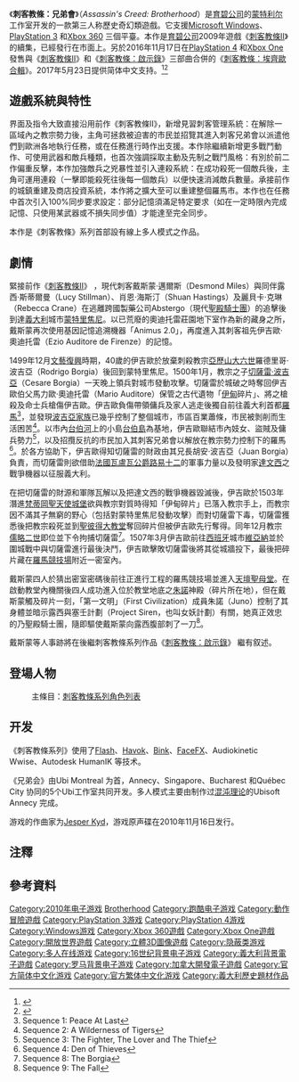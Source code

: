 {{expand|time=2010-09-04T05:24:09+00:00}}
{{NoteTA
|T=zh-hans:刺客信条：兄弟会;zh-hk:刺客教條：兄弟會;zh-tw:刺客教條：兄弟會;
|1=zh-hans:刺客信条;zh-hk:刺客教條;zh-tw:刺客教條;
|G1=Games
}}
{{Infobox VG
| title        = 刺客教條：兄弟會
| image = File:Assassins Creed brotherhood cover.jpg
| caption      = 《刺客教條：兄弟會》
| developer    = [[育碧蒙特利爾|育碧蒙特利爾]]
| publisher    = [[育碧|育碧]]
| designer     = Patrick Plourde<ref>{{Cite web |url=http://twitter.com/UbiGabe/status/16247311807 |title=存档副本 |accessdate=2010-09-04 |archive-date=2014-04-11 |archive-url=https://web.archive.org/web/20140411103026/https://twitter.com/UbiGabe/status/16247311807 |dead-url=no }}</ref><br /><small>(game director)</small><br /> Stephane Baudet<ref name="XboxLAQ&A">{{cite web |url=http://www.xboxliveaddicts.co.uk/forums/index.php?showtopic=45664&s=0c71b5fe767eab92de8ef9973d46117e |title=Assassin’s Creed Brotherhood Q&A |author=Mush xx |date=15 June 2010 |work= |publisher=http://www.xboxliveaddicts.co.uk/ |accessdate=11 July 2010 |archive-url=https://www.webcitation.org/67BRith9D?url=http://www.xboxliveaddicts.co.uk/forums/topic/45664-assassin%E2%80%99s-creed-brotherhood-qa/page__s__0c71b5fe767eab92de8ef9973d46117e |archive-date=2012-04-25 |dead-url=yes }}<br /></ref><br /><small>(multi-player director)</small> <br /> [[Patrice_Désilets|Patrice Désilets]]<ref>{{cite web |url=http://e3.gamespot.com/story/6265687/assassins-creed-brotherhood-multiplayer-impressions |title=存档副本 |accessdate=2010-09-04 |deadurl=yes |archiveurl=https://web.archive.org/web/20100815055246/http://e3.gamespot.com/story/6265687/assassins-creed-brotherhood-multiplayer-impressions |archivedate=2010-08-15 }}</ref><br /><small>(creative director)</small>
| composer     =
| writer       = Jeffrey Yohalem<ref name="XboxLAQ&A"/>
| series       = [[刺客教條系列|刺客教條系列]]
| engine       = [[Anvil引擎|Anvil]], [[Havok|Havok]]
| released     = '''PlayStation 3, Xbox 360'''
{{Vgrelease|NA|2010年11月16日|AUS|2010年11月18日|EU|2010年11月19日}}
'''Microsoft Windows'''{{Vgrelease|NA|2011年3月22日<ref>{{cite web |url=http://www.newgamenetwork.com/news/2388/assassins-creed-brotherhood-pc-details-revealed/ |title=Assassins Creed Brotherho3 |accessdate=2011-03-12 |archive-date=2019-06-20 |archive-url=https://web.archive.org/web/20190620063107/https://www.newgamenetwork.com/news/2388/assassins-creed-brotherhood-pc-details-revealed/ |dead-url=no }}</ref>|EU|2011年3月17日}}<ref>{{Cite_web | url = http://store.steampowered.com/app/48190/ | title = Steam 上的 Assassin’s Creed® Brotherhood | publisher = Steam | accessdate = 2016-10-19 | archive-date = 2020-09-30 | archive-url = https://web.archive.org/web/20200930022114/https://store.steampowered.com/app/48190/ | dead-url = no }}</ref>
| genre = [[第三人稱遊戲|第三人稱]][[冒險遊戲|冒險]]
| modes        = [[單人遊戲|單人遊戲]]，[[多人遊戲|多人遊戲]]
| platforms    = [[Microsoft_Windows|Microsoft Windows]], [[PlayStation_3|PlayStation 3]], [[Xbox_360|Xbox 360]], [[PlayStation_4|PlayStation 4]], [[Xbox_One|Xbox One]]
}}

《'''刺客教條：兄弟會'''》（''Assassin's Creed: Brotherhood''）是[[育碧公司|育碧公司]]的[[蒙特利尔|蒙特利尔]]工作室开发的一款第三人称歷史奇幻類遊戲。它支援[[Microsoft_Windows|Microsoft Windows]]、[[PlayStation_3|PlayStation 3]] 和[[Xbox_360|Xbox 360]] 三個平臺。本作是[[育碧公司|育碧公司]]2009年遊戲《[[刺客教條II|刺客教條II]]》的續集，已經發行在市面上。另於2016年11月17日在[[PlayStation_4|PlayStation 4]] 和[[Xbox_One|Xbox One]] 發售與《[[刺客教條II|刺客教條II]]》和《[[刺客教條：啟示錄|刺客教條：啟示錄]]》三部曲合併的《[[刺客教條：埃齊歐合輯|刺客教條：埃齊歐合輯]]》。2017年5月23日提供简体中文支持。<ref>{{Cite web |url = http://www.ubisoft.com.cn/news2/show/1369 |title = 《刺客信条：兄弟会》简体中文更新5月23日推出 |author =  |date = 2017-05-22 |publisher = 育碧中国 |language = zh-cn |accessdate = 2017-11-04 |archive-date = 2019-06-24 |archive-url = https://web.archive.org/web/20190624065824/https://www.ubisoft.com.cn/news2/show/1369 |dead-url = no }}</ref><ref>{{Cite web |url = http://www.gamersky.com/news/201705/907436.shtml |title = 《刺客信条：兄弟会》简体中文更新5月23日推出 诚意十足 |author =  |date = 2017-05-22 |publisher = 游民星空 |language = zh-cn |accessdate = 2017-08-19 |archive-date = 2019-06-08 |archive-url = https://web.archive.org/web/20190608044210/https://www.gamersky.com/news/201705/907436.shtml |dead-url = no }}</ref>

== 遊戲系統與特性 ==
界面及指令大致直接沿用前作《刺客教條II》，新增見習刺客管理系統：在解除一區域內之教宗勢力後，主角可拯救被迫害的市民並招覽其進入刺客兄弟會以派遣他們到歐洲各地執行任務，或在任務進行時作出支援。本作除繼續新增更多戰鬥動作、可使用武器和敵兵種類，也首次強調採取主動及先制之戰鬥風格：有別於前二作偏重反擊，本作加強敵兵之兇暴性並引入連殺系統：在成功殺死一個敵兵後，主角可運用連殺（一擊即能殺死往後每一個敵兵）以便快速消減敵兵數量。承接前作的城鎮重建及商店投資系統，本作將之擴大至可以重建整個羅馬市。本作也在任務中首次引入100%同步要求設定：部分記憶須滿足特定要求（如在一定時限內完成記憶、只使用某武器或不損失同步值）才能達至完全同步。

本作是《刺客教條》系列首部設有線上多人模式之作品。

== 劇情 ==
緊接前作《[[刺客教條II|刺客教條II]]》 ，現代刺客戴斯蒙·邁爾斯（Desmond Miles）與同伴露西·斯蒂爾曼（Lucy Stillman）、肖恩‧海斯汀（Shuan Hastings）及麗貝卡‧克琳（Rebecca Crane）在逃離跨國製藥公司Abstergo（現代[[聖殿騎士團|聖殿騎士團]]）的追擊後到達[[義大利|義大利]]城市[[蒙特里焦尼|蒙特里焦尼]]。以已荒廢的奧迪托雷莊園地下室作為新的藏身之所，戴斯蒙再次使用基因記憶追溯機器「Animus 2.0」，再度進入其刺客祖先伊吉歐·奧迪托雷（Ezio Auditore de Firenze）的記憶。

1499年12月[[文藝復興|文藝復興]]時期，40歲的伊吉歐於放棄刺殺教宗[[亞歷山大六世|亞歷山大六世]]羅德里哥·波吉亞（Rodrigo Borgia）後回到蒙特里焦尼。1500年1月，教宗之子[[切薩雷·波吉亞|切薩雷·波吉亞]]（Cesare Borgia）一天晚上領兵對城市發動攻擊{{efn|'''Mario''': It's the Borgia. '''Ezio''': How did we not see this? '''Mario''': They must have massed to the East during the night.}}。切薩雷於城破之時奪回伊吉歐伯父馬力歐·奧迪托雷（Mario Auditore）保管之古代遺物「[[伊甸|伊甸]]碎片」、將之槍殺及命士兵槍傷伊吉歐{{efn|'''Cesare''': I know you're there, Ezio. The Pope told me about you and your little group of Assassins... and this. Give me the gun his friend fashioned for us. We've had too much bloodshed. I think a cleansing is in order. So, consider this an invitation from my family... to yours.}}。伊吉歐負傷帶領傭兵及家人逃走後獨自前往義大利首都[[羅馬|羅馬]]{{efn|'''Claudia''': You are not coming with us? Where are you riding? '''Ezio''': To Roma.}}<ref>Sequence 1: Peace At Last</ref>，並發現[[波吉亞家族|波吉亞家族]]已幾乎控制了整個城市，市區百業蕭條，市民被剝削而生活困苦<ref>Sequence 2: A Wilderness of Tigers</ref>。以市內[[台伯河|台伯河]]上的小島[[台伯島|台伯島]]為基地，伊吉歐聯結市內妓女、盜賊及傭兵勢力<ref>Sequence 3: The Fighter, The Lover and The Thief</ref>，以及招攬反抗的市民加入其刺客兄弟會{{efn|'''Ezio''': Look. The Borgia rob everything from the people to maintain power. '''Machiavelli''': What do you intend to do? '''Ezio''': We will recruit him to our cause.}}以解放在教宗勢力控制下的羅馬<ref>Sequence 4: Den of Thieves</ref>。於各方協助下，伊吉歐得知切薩雷的財政由其兄長胡安·波吉亞（Juan Borgia）負責，而切薩雷則欲借助[[法國|法國]][[瓦盧瓦公爵|瓦盧瓦公爵]][[路易十二|路易十二]]的軍事力量以及發明家[[達文西|達文西]]之戰爭機器以征服義大利。

在把切薩雷的財源和軍隊瓦解以及把達文西的戰爭機器毀滅後，伊吉歐於1503年潛進[[梵蒂岡|梵蒂岡]][[聖天使城堡|聖天使城堡]]欲與教宗對質時得知「伊甸碎片」已落入教宗手上，而教宗因不滿其子無窮的野心（包括對蒙特里焦尼發動攻擊）而對切薩雷下毒{{efn|'''Lucrenzia''': Cesare! He intends to poison you!}}，切薩雷獲悉後把教宗殺死{{efn|'''Cesare''': Father. Do you not see? I control all of this. If I want to live, I live. If I want to take, I take. If I want you to die, you die!}}並到[[聖彼得大教堂|聖彼得大教堂]]奪回碎片{{efn|'''Ezio''': Requiescat in pace. '''Lucrenzia''': I know... I know where that bastard is going. San Pietro... The pavilion in the courtyard.}}但被伊吉歐先行奪得。同年12月教宗[[儒略二世|儒略二世]]即位並下令拘捕切薩雷{{efn|'''Fabio Orsini''': By order of Pope Julius II, I arrest you, Cesare Borgia, for the crimes of murder, betrayal and incest.}}<ref>Sequence 8: The Borgia</ref>。1507年3月伊吉歐前往[[西班牙|西班牙]]城市[[維亞納|維亞納]]並於圍城戰中與切薩雷進行最後決鬥{{efn|'''Ezio''': Cesare! The walls surround you. There is nowhere to run. '''Cesare''': Come then, Ezio!}}，伊吉歐擊敗切薩雷後將其從城牆投下{{efn|'''Cesare''': You cannot kill me. No man can murder me! '''Ezio''': Then I leave you in the hands of Fate.}}，最後把碎片藏在[[羅馬競技場|羅馬競技場]]附近一密室內{{efn|'''Desmond''': We've got it. The Colosseum.}}。

戴斯蒙四人於猜出密室密碼{{efn|'''Shauan''': The 72 names of God. You see? They're all contained within three verses. Exodus 19 through 21. And, get this, you'll like this, if you arrange the four Hebrew letters in God's name within an equilateral triangle, thier numerical values add up to the same number: 72... But, I haven't got to the kicker yet. Construction on the Colosseum began in the year 72. '''Rebecca''': I think we have our password.}}後前往正進行工程的羅馬競技場並進入[[天壇聖母堂|天壇聖母堂]]{{efn|'''Desmond''': What is this place? '''Shuan''': Santa Maria Aracoeli... Now supposedly, this church was built on top of the ancient Temple of Juno.}}。在啟動教堂內機關後四人成功進入位於教堂地底之[[朱諾|朱諾]]神殿（碎片所在地），但在戴斯蒙觸及碎片一刻，「第一文明」（First Civilization）成員朱諾（Juno）控制了其身體並暗示露西與塞壬計劃（Project Siren，也叫女妖計劃）有關，她真正效忠的乃聖殿騎士團{{efn|'''Desmond''': What's happening? I can't move. '''Juno''': Your DNA communes with the Apple. You have activated it. '''Desmond''': Let me go. '''Juno''': On the 72nd day before the moment of awakening. You, birthed from our loins and the loins of our enemies. The end and the beginning, who we abhor and honor. The final journey commences. There is one who would accompany you through the gate. She lies not within sight. The cross darkens the horizon.}}，隨即驅使戴斯蒙{{efn|'''Desmond''': What are you doing?! '''Juno''': The Path must be opened. You cannot escape your part in this. The scales shall be balanced. '''Desmond''': Stop. Please. '''Juno''': You know very little. We must guide you. Cease your struggle. '''Desmond''': No!}}向露西腹部刺了一刀{{efn|'''Juno''': It is done. The way lies all before you. Only she remains to be found. Awaken the sixth. Go. ALONE!}}<ref>Sequence 9: The Fall</ref>。

戴斯蒙等人事跡將在後繼刺客教條系列作品《[[刺客教條：啟示錄|刺客教條：啟示錄]]》 繼有叙述。

== 登場人物 ==

: 主條目：[[刺客教條系列角色列表|刺客教條系列角色列表]]

== 开发 ==
《刺客教條系列》使用了[[Flash|Flash]]、[[Havok|Havok]]、[[Bink|Bink]]、[[FaceFX|FaceFX]]、Audiokinetic Wwise、Autodesk HumanIK 等技术。

《兄弟会》由Ubi Montreal 为首，Annecy、Singapore、Bucharest 和Québec City 协同的5个Ubi工作室共同开发。多人模式主要由制作过[[混沌理论|混沌理论]]的Ubisoft Annecy 完成。

游戏的作曲家为[[Jesper_Kyd|Jesper Kyd]]，游戏原声碟在2010年11月16日发行。

== 注釋 ==
{{notelist|iger=}}

== 參考資料 ==
{{Reflist}}

{{刺客信条}}

{{DEFAULTSORT:Assassin's Creed, Brotherhood}}
[[Category:2010年电子游戏|Category:2010年电子游戏]]
[[Category:刺客教條系列電子遊戲|Brotherhood]]
[[Category:跑酷电子游戏|Category:跑酷电子游戏]]
[[Category:動作冒險遊戲|Category:動作冒險遊戲]]
[[Category:PlayStation_3游戏|Category:PlayStation 3游戏]]
[[Category:PlayStation_4游戏|Category:PlayStation 4游戏]]
[[Category:Windows游戏|Category:Windows游戏]]
[[Category:Xbox_360遊戲|Category:Xbox 360遊戲]]
[[Category:Xbox_One遊戲|Category:Xbox One遊戲]]
[[Category:開放世界遊戲|Category:開放世界遊戲]]
[[Category:立體3D圖像遊戲|Category:立體3D圖像遊戲]]
[[Category:隐蔽类游戏|Category:隐蔽类游戏]]
[[Category:多人在线游戏|Category:多人在线游戏]]
[[Category:16世纪背景电子游戏|Category:16世纪背景电子游戏]]
[[Category:義大利背景電子遊戲|Category:義大利背景電子遊戲]]
[[Category:罗马背景电子游戏|Category:罗马背景电子游戏]]
[[Category:加拿大開發電子遊戲|Category:加拿大開發電子遊戲]]
[[Category:官方简体中文化游戏|Category:官方简体中文化游戏]]
[[Category:官方繁体中文化游戏|Category:官方繁体中文化游戏]]
[[Category:義大利歷史題材作品|Category:義大利歷史題材作品]]